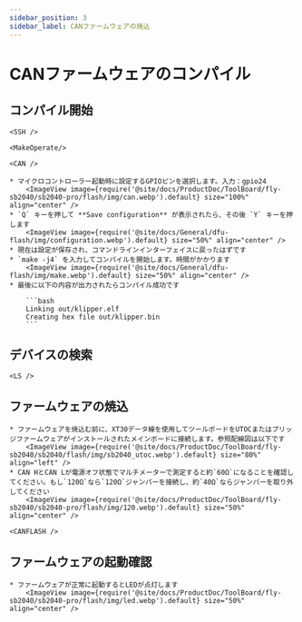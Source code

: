 ```yaml
---
sidebar_position: 3
sidebar_label: CANファームウェアの焼込
---
```




# CANファームウェアのコンパイル

## コンパイル開始

    <SSH />

    <MakeOperate/>

    <CAN />

    * マイクロコントローラー起動時に設定するGPIOピンを選択します。入力：gpio24
        <ImageView image={require('@site/docs/ProductDoc/ToolBoard/fly-sb2040/sb2040-pro/flash/img/can.webp').default} size="100%" align="center" />
    * `Q` キーを押して **Save configuration** が表示されたら、その後 `Y` キーを押します
        <ImageView image={require('@site/docs/General/dfu-flash/img/configuration.webp').default} size="50%" align="center" />
    * 現在は設定が保存され、コマンドラインインターフェイスに戻ったはずです
    * `make -j4` を入力してコンパイルを開始します。時間がかかります
        <ImageView image={require('@site/docs/General/dfu-flash/img/make.webp').default} size="50%" align="center" />
    * 最後に以下の内容が出力されたらコンパイル成功です

        ```bash
        Linking out/klipper.elf
        Creating hex file out/klipper.bin
        ```

## デバイスの検索

    <LS />


## ファームウェアの焼込

    * ファームウェアを焼込む前に、XT30データ線を使用してツールボードをUTOCまたはブリッジファームウェアがインストールされたメインボードに接続します。参照配線図は以下です
        <ImageView image={require('@site/docs/ProductDoc/ToolBoard/fly-sb2040/sb2040/flash/img/sb2040_utoc.webp').default} size="80%" align="left" />
    * CAN HとCAN Lが電源オフ状態でマルチメーターで測定すると約`60Ω`になることを確認してください。もし`120Ω`なら`120Ω`ジャンパーを接続し、約`40Ω`ならジャンパーを取り外してください
        <ImageView image={require('@site/docs/ProductDoc/ToolBoard/fly-sb2040/sb2040-pro/flash/img/120.webp').default} size="50%" align="center" />

    <CANFLASH />

## ファームウェアの起動確認

    * ファームウェアが正常に起動するとLEDが点灯します
        <ImageView image={require('@site/docs/ProductDoc/ToolBoard/fly-sb2040/sb2040-pro/flash/img/led.webp').default} size="50%" align="center" />
